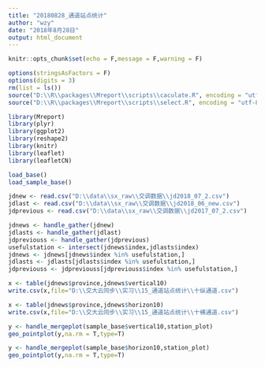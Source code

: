 ```yaml
---
title: "20180828_通道站点统计"
author: "wzy"
date: "2018年8月28日"
output: html_document
---
```


```r
knitr::opts_chunk$set(echo = F,message = F,warning = F)
```

```r
options(stringsAsFactors = F)
options(digits = 3)
rm(list = ls())
source("D:\\R\\packages\\Mreport\\scripts\\caculate.R", encoding = "utf-8")
source("D:\\R\\packages\\Mreport\\scripts\\select.R", encoding = "utf-8")
```

```r
library(Mreport)
library(plyr)
library(ggplot2)
library(reshape2)
library(knitr)
library(leaflet)
library(leafletCN)
```

```r
load_base()
load_sample_base()
```

```r
jdnew <- read.csv("D:\\data\\sx_raw\\交调数据\\jd2018_07_2.csv")
jdlast <- read.csv("D:\\data\\sx_raw\\交调数据\\jd2018_06_new.csv")
jdprevious <- read.csv("D:\\data\\sx_raw\\交调数据\\jd2017_07_2.csv")
```

```r
jdnews <- handle_gather(jdnew)
jdlasts <- handle_gather(jdlast)
jdpreviouss <- handle_gather(jdprevious)
usefulstation <- intersect(jdnews$index,jdlasts$index)
jdnews <- jdnews[jdnews$index %in% usefulstation,]
jdlasts <- jdlasts[jdlasts$index %in% usefulstation,]
jdpreviouss <- jdpreviouss[jdpreviouss$index %in% usefulstation,]
```

```r
x <- table(jdnews$province,jdnews$vertical10)
write.csv(x,file="D:\\交大云同步\\实习\\15_通道站点统计\\十纵通道.csv")
```

```r
x <- table(jdnews$province,jdnews$horizon10)
write.csv(x,file="D:\\交大云同步\\实习\\15_通道站点统计\\十横通道.csv")
```

```r
y <- handle_mergeplot(sample_base$vertical10,station_plot)
geo_pointplot(y,na.rm = T,type=T)
```

```r
y <- handle_mergeplot(sample_base$horizon10,station_plot)
geo_pointplot(y,na.rm = T,type=T)
```

